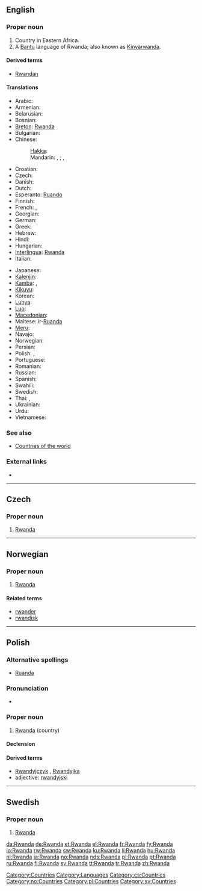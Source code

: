 ==English==

===Proper noun===
{{wikipedia}}
{{infl|en|proper noun}}

# Country in Eastern Africa.
# A [[Bantu]] language of Rwanda; also known as [[Kinyarwanda]].

====Derived terms====
* [[Rwandan]]

====Translations====
{{trans-top|Rwandese Republic}}
* Arabic: {{t|ar|رواندا|f|tr=ruwaanda}}
* Armenian: {{t-|hy|Ռուանդա|tr=Ṙuanda}}
* Belarusian: {{t|be|Руанда|f|tr=Ruánda|xs=Belarusian}}
* Bosnian: {{t-|bs|Ruanda|f}}
* [[Breton]]: [[Rwanda#Breton|Rwanda]]
* Bulgarian: {{t|bg|Руанда|f|tr=Ruánda}}
* Chinese:
*: [[Hakka]]: {{tø|hak|盧旺達}}
*: Mandarin: {{t|cmn|盧旺達|sc=Hani}},  {{t|cmn|卢旺达|tr=Lúwàngdá|sc=Hani}}; {{qualifier|Taiwan}} {{t|cmn|盧安達|sc=Hani}}, {{t|cmn|卢安达|tr=Lú'āndá|sc=Hani}}
* Croatian: {{t+|hr|Ruanda|f}}
* Czech: {{t-|cs|Rwanda|f}}
* Danish: {{t+|da|Rwanda}}
* Dutch: {{t+|nl|Rwanda}}
* Esperanto: [[Ruando]]
* Finnish: {{t+|fi|Ruanda}}
* French: {{t+|fr|Ruanda|m}}, {{t+|fr|Rwanda|m}}
* Georgian: {{t|ka|რუანდა|sc=Geor|xs=Georgian}}
* German: {{t+|de|Ruanda|n}}
* Greek: {{t-|el|Ρουάντα|f|tr=Rouánda}}
* Hebrew: {{t|he|רואנדה}}
* Hindi: {{t|hi|रवांडा|tr=ravāṇḍā|xs=Hindi}}
* Hungarian: {{t+|hu|Ruanda}}
* [[Interlingua]]: [[Rwanda#Interlingua|Rwanda]]
* Italian: {{t-|it|Ruanda}}
{{trans-mid}}
* Japanese: {{t+|ja|ルワンダ|tr=Ruwanda}}
* [[Kalenjin]]: {{tø|kln|Rwanda}}
* [[Kamba]]: {{tø|kam|Rwanda}}, {{tø|kam|Rwanda}}
* [[Kikuyu]]: {{tø|ki|Rwanda}}
* Korean: {{t|ko|르완다|tr=Reuwanda}}
* [[Luhya]]: {{tø|luy|Rwanda}}
* [[Luo]]: {{tø|luo|Rwanda}}
* [[Macedonian]]: {{t|mk|Руанда|f|tr=Ruánda}}
* Maltese: ir-[[Ruanda]]
* [[Meru]]: {{tø|mer|Rwanda}}
* Navajo: {{tø|nv|Wánda Dineʼé bikéyah}}
* Norwegian: {{t+|no|Rwanda}}
* Persian: {{t|fa|رواندا|xs=Persian}}
* Polish: {{t-|pl|Ruanda}}, {{t+|pl|Rwanda}}
* Portuguese: {{t+|pt|Ruanda}}
* Romanian: {{t-|ro|Ruanda|f}}
* Russian: {{t+|ru|Руанда|f|tr=Ruánda}}
* Spanish: {{t+|es|Ruanda|f}}
* Swahili: {{t+|sw|Rwanda|xs=Swahili}}
* Swedish: {{t+|sv|Rwanda}}
* Thai: {{t|th|ประเทศรวันดา|tr=bpràtêt ráwandaa }},  {{t|th|รวันดา|tr=ráwandaa}}
* Ukrainian: {{t|uk|Руанда|f|tr=Ruánda|xs=Ukrainian}}
* Urdu: {{t|ur|روانڈا|xs=Urdu}}
* Vietnamese: {{t-|vi|Rwanda|xs=Vietnamese}}
{{trans-bottom}}

===See also===
* [[Appendix:Countries of the world|Countries of the world]]

===External links===
* {{ethnologue|code=kin}}

[[Category:Countries]]
[[Category:Languages]]

----

==Czech==

===Proper noun===
{{cs-proper noun|g=f}}

# [[#English|Rwanda]]

[[Category:cs:Countries]]

----

==Norwegian==

===Proper noun===
{{infl|no|proper noun}}

# [[#English|Rwanda]]

====Related terms====
* [[rwander]]
* [[rwandisk]]

[[Category:no:Countries]]

----

==Polish==

===Alternative spellings===
* [[Ruanda#Polish|Ruanda]]

===Pronunciation===
* {{IPA|/ruˈanda/|lang=pl}}

===Proper noun===
{{infl|pl|proper noun|g=f}}

# [[#English|Rwanda]] (country)

====Declension====
{{pl-decl-noun-sing
|Rwanda
|Rwandy
|Rwandzie
|Rwandę
|Rwandą
|Rwandzie
|Rwando
}}

====Derived terms====
* [[Rwandyjczyk]] {{m}}, [[Rwandyjka]] {{f}}
* adjective: [[rwandyjski]]

[[Category:pl:Countries]]

----

==Swedish==

===Proper noun===
{{infl|sv|proper noun}}

# [[#English|Rwanda]]

[[Category:sv:Countries]]

[[da:Rwanda]]
[[de:Rwanda]]
[[et:Rwanda]]
[[el:Rwanda]]
[[fr:Rwanda]]
[[fy:Rwanda]]
[[io:Rwanda]]
[[rw:Rwanda]]
[[sw:Rwanda]]
[[ku:Rwanda]]
[[li:Rwanda]]
[[hu:Rwanda]]
[[nl:Rwanda]]
[[ja:Rwanda]]
[[no:Rwanda]]
[[nds:Rwanda]]
[[pl:Rwanda]]
[[pt:Rwanda]]
[[ru:Rwanda]]
[[fi:Rwanda]]
[[sv:Rwanda]]
[[tt:Rwanda]]
[[tr:Rwanda]]
[[zh:Rwanda]]